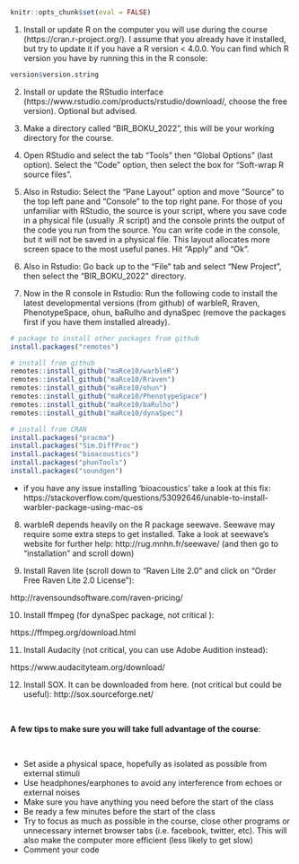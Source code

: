&nbsp; 

```r

knitr::opts_chunk$set(eval = FALSE)

```

1) Install or update R on the computer you will use during the course (https://cran.r-project.org/). I assume that you already have it installed, but try to update it if you have a R version < 4.0.0. You can find which R version you have by running this in the R console:

```r

version$version.string

```

2) Install or update the RStudio interface (https://www.rstudio.com/products/rstudio/download/, choose the free version). Optional but advised.

3) Make a directory called "BIR_BOKU_2022", this will be your working directory for the course.

4) Open RStudio and select the tab "Tools" then "Global Options" (last option). Select the "Code" option, then select the box for "Soft-wrap R source files".

5) Also in Rstudio: Select the "Pane Layout" option and move "Source" to the top left pane and "Console" to the top right pane. For those of you unfamiliar with RStudio, the source is your script, where you save code in a physical file (usually .R script) and the console prints the output of the code you run from the source. You can write code in the console, but it will not be saved in a physical file. This layout allocates more screen space to the most useful panes. Hit "Apply" and "Ok".

6) Also in Rstudio: Go back up to the "File" tab and select "New Project", then select the "BIR_BOKU_2022" directory.

7) Now in the R console in Rstudio: Run the following code to install the latest developmental versions (from github) of warbleR, Rraven, PhenotypeSpace, ohun, baRulho and dynaSpec (remove the packages first if you have them installed already).

```r

# package to install other packages from github
install.packages("remotes") 

# install from github
remotes::install_github("maRce10/warbleR")
remotes::install_github("maRce10/Rraven")
remotes::install_github("maRce10/ohun")
remotes::install_github("maRce10/PhenotypeSpace")
remotes::install_github("maRce10/baRulho")
remotes::install_github("maRce10/dynaSpec")

# install from CRAN
install.packages("pracma")
install.packages("Sim.DiffProc")
install.packages("bioacoustics")
install.packages("phonTools")
install.packages("soundgen")

```


 * if you have any issue installing 'bioacoustics' take a look at this fix: https://stackoverflow.com/questions/53092646/unable-to-install-warbler-package-using-mac-os


8) warbleR depends heavily on the R package seewave. Seewave may require some extra steps to get installed. Take a look at seewave's website for further help:
http://rug.mnhn.fr/seewave/ (and then go to "installation" and scroll down)


9) Install Raven lite (scroll down to "Raven Lite 2.0" and click on "Order Free Raven Lite 2.0 License"):

http://ravensoundsoftware.com/raven-pricing/


10) Install ffmpeg (for dynaSpec package, not critical ):

https://ffmpeg.org/download.html


11) Install Audacity (not critical, you can use Adobe Audition instead):

https://www.audacityteam.org/download/


12) Install SOX. It can be downloaded from here. (not critical but could be useful):
http://sox.sourceforge.net/

&nbsp; 

<div class="alert alert-warning">


**A few tips to make sure you will take full advantage of the course**:

&nbsp; 

  - Set aside a physical space, hopefully as isolated as possible from external stimuli
  - Use headphones/earphones to avoid any interference from echoes or external noises
  - Make sure you have anything you need before the start of the class
  - Be ready a few minutes before the start of the class
  - Try to focus as much as possible in the course, close other programs or unnecessary internet browser tabs (i.e. facebook, twitter, etc). This will also make the computer more efficient (less likely to get slow)
  - Comment your code

</div>
